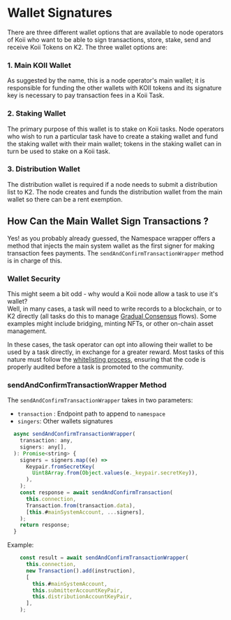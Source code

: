 # Wallet Signatures

There are three different wallet options that are available to node operators of Koii who want to be able to sign transactions, store, stake, send and receive Koii Tokens on K2. The three wallet options are:

### 1. Main KOII Wallet

As suggested by the name, this is a node operator's main wallet; it is responsible for funding the other wallets with KOII tokens and its signature key is necessary to pay transaction fees in a Koii Task.

### 2. Staking Wallet&#x20;

The primary purpose of this wallet is to stake on Koii tasks. Node operators who wish to run a particular task have to create a staking wallet and fund the staking wallet with their main wallet; tokens in the staking wallet can in turn be used to stake on a Koii task.

### 3. Distribution Wallet&#x20;

The distribution wallet is required if a node needs to submit a distribution list to K2. The node creates and funds the distribution wallet from the main wallet so there can be a rent exemption.

## How Can the Main Wallet Sign Transactions ?

Yes! as you probably already guessed, the Namespace wrapper offers a method that injects the main system wallet as the first signer for making transaction fees payments. The `sendAndConfirmTransactionWrapper` method is in charge of this. 


### Wallet Security

This might seem a bit odd - why would a Koii node allow a task to use it's wallet? <br />
Well, in many cases, a task will need to write records to a blockchain, or to K2 directly (all tasks do this to manage [Gradual Consensus](../../what-are-tasks/gradual-consensus) flows). Some examples might include bridging, minting NFTs, or other on-chain asset management.&#x20;

In these cases, the task operator can opt into allowing their wallet to be used by a task directly, in exchange for a greater reward. Most tasks of this nature must follow the [whitelisting process](../../task-development-guide/task-development-flow/whitelist-task.md), ensuring that the code is properly audited before a task is promoted to the community.

### sendAndConfirmTransactionWrapper Method

The `sendAndConfirmTransactionWrapper` takes in two parameters:

* `transaction` : Endpoint path to append to `namespace`
* `singers`: Other wallets signatures

```javascript
  async sendAndConfirmTransactionWrapper(
    transaction: any,
    signers: any[],
  ): Promise<string> {
    signers = signers.map((e) =>
      Keypair.fromSecretKey(
        Uint8Array.from(Object.values(e._keypair.secretKey)),
      ),
    );
    const response = await sendAndConfirmTransaction(
      this.connection,
      Transaction.from(transaction.data),
      [this.#mainSystemAccount, ...signers],
    );
    return response;
  }
```

Example:

```javascript
    const result = await sendAndConfirmTransactionWrapper(
      this.connection,
      new Transaction().add(instruction),
      [
        this.#mainSystemAccount,
        this.submitterAccountKeyPair,
        this.distributionAccountKeyPair,
      ],
    );
```

